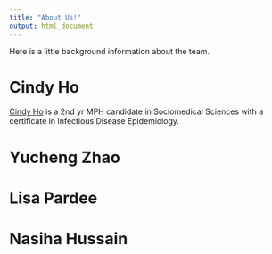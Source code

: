 ```yaml
---
title: "About Us!"
output: html_document
---
```

Here is a little background information about the team. 

# Cindy Ho 
[Cindy Ho](https://cjh2248.github.io/) is a 2nd yr MPH candidate in Sociomedical Sciences with a certificate in Infectious Disease Epidemiology. 

# Yucheng Zhao 

# Lisa Pardee 

# Nasiha Hussain 